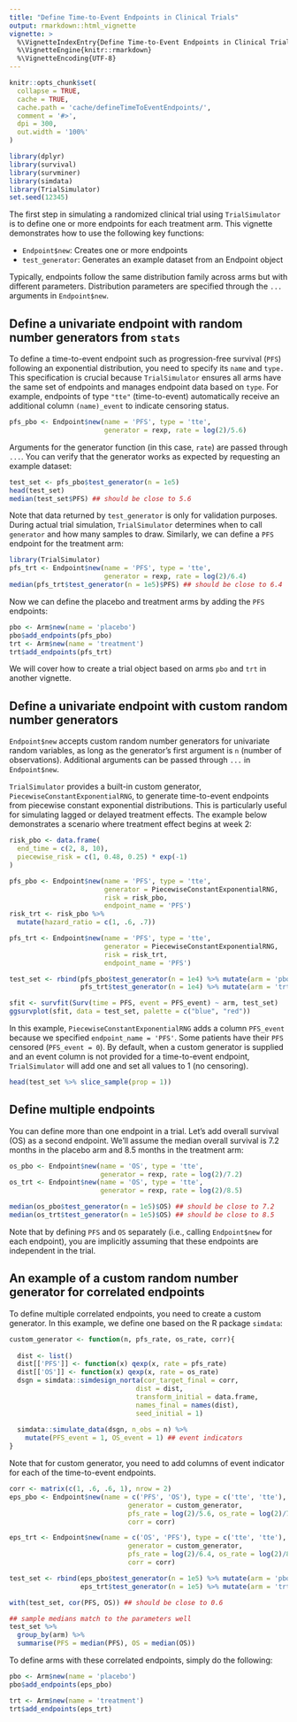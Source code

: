 ```yaml
---
title: "Define Time-to-Event Endpoints in Clinical Trials"
output: rmarkdown::html_vignette
vignette: >
  %\VignetteIndexEntry{Define Time-to-Event Endpoints in Clinical Trials}
  %\VignetteEngine{knitr::rmarkdown}
  %\VignetteEncoding{UTF-8}
---
```


```r
knitr::opts_chunk$set(
  collapse = TRUE,
  cache = TRUE,
  cache.path = 'cache/defineTimeToEventEndpoints/',
  comment = '#>',
  dpi = 300,
  out.width = '100%'
)
```

```r
library(dplyr)
library(survival)
library(survminer)
library(simdata)
library(TrialSimulator)
set.seed(12345)
```

The first step in simulating a randomized clinical trial using `TrialSimulator` is to define one or more endpoints for each treatment arm. This vignette demonstrates how to use the following key functions:

- `Endpoint$new`: Creates one or more endpoints
- `test_generator`: Generates an example dataset from an Endpoint object

Typically, endpoints follow the same distribution family across arms but with different parameters. Distribution parameters are specified through the `...` arguments in `Endpoint$new`.

## Define a univariate endpoint with random number generators from `stats`

To define a time-to-event endpoint such as progression-free survival (`PFS`) following an exponential distribution, you need to specify its `name` and `type.` This specification is crucial because `TrialSimulator` ensures all arms have the same set of endpoints and manages endpoint data based on `type`. For example, endpoints of type `"tte"` (time-to-event) automatically receive an additional column `(name)_event` to indicate censoring status.

```r
pfs_pbo <- Endpoint$new(name = 'PFS', type = 'tte', 
                        generator = rexp, rate = log(2)/5.6)
```

Arguments for the generator function (in this case, `rate`) are passed through `...`. You can verify that the generator works as expected by requesting an example dataset:

```r
test_set <- pfs_pbo$test_generator(n = 1e5)
head(test_set)
median(test_set$PFS) ## should be close to 5.6
```

Note that data returned by `test_generator` is only for validation purposes. During actual trial simulation, `TrialSimulator` determines when to call `generator` and how many samples to draw.
Similarly, we can define a `PFS` endpoint for the treatment arm:

```r
library(TrialSimulator)
pfs_trt <- Endpoint$new(name = 'PFS', type = 'tte', 
                        generator = rexp, rate = log(2)/6.4)
median(pfs_trt$test_generator(n = 1e5)$PFS) ## should be close to 6.4
```

Now we can define the placebo and treatment arms by adding the `PFS` endpoints: 

```r
pbo <- Arm$new(name = 'placebo')
pbo$add_endpoints(pfs_pbo)
trt <- Arm$new(name = 'treatment')
trt$add_endpoints(pfs_trt)
```

We will cover how to create a trial object based on arms `pbo` and `trt` in 
another vignette. 

## Define a univariate endpoint with custom random number generators

`Endpoint$new` accepts custom random number generators for univariate random variables, as long as the generator's first argument is `n` (number of observations). Additional arguments can be passed through `...` in `Endpoint$new`.

`TrialSimulator` provides a built-in custom generator, `PiecewiseConstantExponentialRNG`, to generate time-to-event endpoints from piecewise constant exponential distributions. This is particularly useful for simulating lagged or delayed treatment effects. The example below demonstrates a scenario where treatment effect begins at week 2:

```r
risk_pbo <- data.frame(
  end_time = c(2, 8, 10), 
  piecewise_risk = c(1, 0.48, 0.25) * exp(-1)
)

pfs_pbo <- Endpoint$new(name = 'PFS', type = 'tte', 
                        generator = PiecewiseConstantExponentialRNG, 
                        risk = risk_pbo, 
                        endpoint_name = 'PFS')
risk_trt <- risk_pbo %>% 
  mutate(hazard_ratio = c(1, .6, .7))

pfs_trt <- Endpoint$new(name = 'PFS', type = 'tte', 
                        generator = PiecewiseConstantExponentialRNG, 
                        risk = risk_trt, 
                        endpoint_name = 'PFS')

test_set <- rbind(pfs_pbo$test_generator(n = 1e4) %>% mutate(arm = 'pbo'), 
                  pfs_trt$test_generator(n = 1e4) %>% mutate(arm = 'trt'))

sfit <- survfit(Surv(time = PFS, event = PFS_event) ~ arm, test_set)
ggsurvplot(sfit, data = test_set, palette = c("blue", "red"))
```

In this example, `PiecewiseConstantExponentialRNG` adds a column `PFS_event` because we specified `endpoint_name = 'PFS'`. Some patients have their `PFS` censored (`PFS_event = 0`). By default, when a custom generator is supplied and an event column is not provided for a time-to-event endpoint, `TrialSimulator` will add one and set all values to 1 (no censoring).

```r
head(test_set %>% slice_sample(prop = 1))
```

## Define multiple endpoints

You can define more than one endpoint in a trial. Let's add overall survival (OS) as a second endpoint. We'll assume the median overall survival is 7.2 months in the placebo arm and 8.5 months in the treatment arm:

```r
os_pbo <- Endpoint$new(name = 'OS', type = 'tte', 
                       generator = rexp, rate = log(2)/7.2)
os_trt <- Endpoint$new(name = 'OS', type = 'tte', 
                       generator = rexp, rate = log(2)/8.5)

median(os_pbo$test_generator(n = 1e5)$OS) ## should be close to 7.2
median(os_trt$test_generator(n = 1e5)$OS) ## should be close to 8.5
```

Note that by defining `PFS` and `OS` separately (i.e., calling `Endpoint$new` for each endpoint), you are implicitly assuming that these endpoints are independent in the trial.

## An example of a custom random number generator for correlated endpoints

To define multiple correlated endpoints, you need to create a custom generator. In this example, we define one based on the R package `simdata`:

```r
custom_generator <- function(n, pfs_rate, os_rate, corr){
  
  dist <- list()
  dist[['PFS']] <- function(x) qexp(x, rate = pfs_rate)
  dist[['OS']] <- function(x) qexp(x, rate = os_rate)
  dsgn = simdata::simdesign_norta(cor_target_final = corr, 
                                dist = dist, 
                                transform_initial = data.frame,
                                names_final = names(dist), 
                                seed_initial = 1)
  
  simdata::simulate_data(dsgn, n_obs = n) %>% 
    mutate(PFS_event = 1, OS_event = 1) ## event indicators
}
```

Note that for custom generator, you need to add columns of event indicator for each of the time-to-event endpoints. 

```r
corr <- matrix(c(1, .6, .6, 1), nrow = 2)
eps_pbo <- Endpoint$new(name = c('PFS', 'OS'), type = c('tte', 'tte'), 
                              generator = custom_generator, 
                              pfs_rate = log(2)/5.6, os_rate = log(2)/7.2, 
                              corr = corr)

eps_trt <- Endpoint$new(name = c('OS', 'PFS'), type = c('tte', 'tte'), 
                              generator = custom_generator, 
                              pfs_rate = log(2)/6.4, os_rate = log(2)/8.5, 
                              corr = corr)

test_set <- rbind(eps_pbo$test_generator(n = 1e5) %>% mutate(arm = 'pbo'), 
                  eps_trt$test_generator(n = 1e5) %>% mutate(arm = 'trt'))

with(test_set, cor(PFS, OS)) ## should be close to 0.6

## sample medians match to the parameters well
test_set %>% 
  group_by(arm) %>% 
  summarise(PFS = median(PFS), OS = median(OS))

```

To define arms with these correlated endpoints, simply do the following:

```r
pbo <- Arm$new(name = 'placebo')
pbo$add_endpoints(eps_pbo)

trt <- Arm$new(name = 'treatment')
trt$add_endpoints(eps_trt)
```


